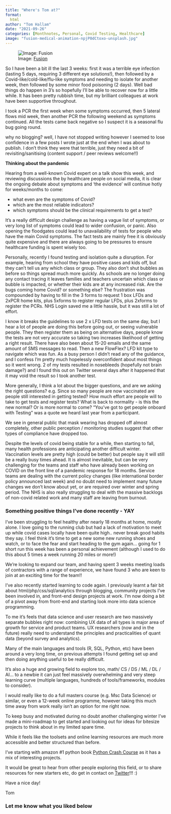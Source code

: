 ```yaml
---
title: "Where's Tom at?"
format:
  html
author: "Tom Hallam"
date: "2021-09-26"
categories: [Monthnotes, Personal, Covid Testing, Healthcare]
image: "fusion-medical-animation-npjP0dCtoxo-unsplash.jpg"
---
```


![Image: [Fusion](https://unsplash.com/photos/npjP0dCtoxo){.external target="_blank"}](fusion-medical-animation-npjP0dCtoxo-unsplash.jpg)

So I have been a bit ill the last 3 weeks: first it was a terrible eye infection (lasting 5 days, requiring 3 different eye solutions!), then followed by a Covid-like/cold-like/flu-like symptoms and needing to isolate for another week, then followed by some minor food poisoning (2 days). Well bad things do happen in 3's so hopefully I'll be able to recover now for a little while. It has been pretty rubbish time, but my brilliant colleagues at work have been supportive throughout.

I took a PCR the first week when some symptoms occurred, then 5 lateral flows mid week, then another PCR the following weekend as symptoms continued. All the tests came back negative so I suspect it is a seasonal flu bug going round.

why no blogging? well, I have not stopped writing however I seemed to lose confidence in a few posts I wrote just at the end when I was about to publish. I don't think they were that terrible, just they need a bit of revisiting/sanitising (content support / peer reviews welcome!!)

**Thinking about the pandemic**

Hearing from a well-known Covid expert on a talk show this week, and reviewing discussions the by healthcare people on social media, it is clear the ongoing debate about symptoms and 'the evidence' will continue hotly for weeks/months to come:

* what even are the symptoms of Covid?
* which are the most reliable indicators?
* which symptoms should be the clinical requirements to get a test?

It's a really difficult design challenge as having a vague list of symptoms, or very long list of symptoms could lead to wider confusion, or panic. Also opening the floodgates could lead to unavailability of tests for people who have the main Covid symptoms. The fact tests are mainly free it is obviously quite expensive and there are always going to be pressures to ensure healthcare funding is spent wisely too.

Personally, recently I found testing and isolation quite a disruption. For example, hearing from school they have positive cases and kids off, but they can't tell us any which class or group. They also don't shut bubbles as before so things spread much more quickly. As schools are no longer doing any contact tracing it leaves families and teachers uncertain which class or bubble is impacted, or whether their kids are at any increased risk. Are the bugs coming home Covid? or something else? The frustration was compounded by having to fill in the 3 forms to request 1 box LFDs and 2xPCR home kits, plus 5xforms to register regular LFDs, plus 2xforms to register the PCRs. NHS Login saved me a little hassle, but it was still a lot of effort.

I know it breaks the guidelines to use 2 x LFD tests on the same day, but I hear a lot of people are doing this before going out, or seeing vulnerable people. They then register them as being on alternative days, people know the tests are not very accurate so taking two increases likelihood of getting a right result.
There have also been about 15-20 emails and the same amount of SMS messages to read. Then a new FlowFlex? LFD kit type to navigate which was fun. As a busy person I didn't read any of the guidance, and I confess I'm pretty much hopelessly overconfident about most things so it went wrong. 2 of my tests resulted in nosebleeds (hopefully not brain damage?) and I found this out on Twitter several days after it happened that it may void the result so I took another test.

More generally, I think a lot about the bigger questions, and are we asking the right questions? e.g. Since so many people are now vaccinated are people still interested in getting tested? How much effort are people will to take to get tests and register tests? What is back to normality - is this the new normal? Or is more normal to come? "You've got to get people onboard with Testing" was a quote we heard last year from a participant.

We see in general public that mask wearing has dropped off almost completely, other public perception / monitoring studies suggest that other types of compliance have dropped too.

Despite the levels of covid being stable for a while, then starting to fall, many health professions are anticipating another difficult winter. Vaccination levels are pretty high (could be better) but people say it will still be a really busy times ahead. It is almost inevitable, but can be very challenging for the teams and staff who have already been working on COVID on the front line of a pandemic response for 18 months. Service teams are dealing with the current policy changes (like international border policy announced last week) and no doubt need to implement many future changes we don't know about yet, or are required over winter and spring period. The NHS is also really struggling to deal with the massive backlogs of non-covid related work and many staff are leaving from burnout.

### **Something positive things I've done recently - YAY**

I've been struggling to feel healthy after nearly 18 months at home, mostly alone. I love going to the running club but had a lack of motivation to meet up while covid cases locally have been quite high.. never break good habits they say. I feel think it's time to get a new some new running shoes and watch, or to face the fear and start heading to the gym again... going for 1 short run this week has been a personal achievement (although I used to do this about 5 times a week running 20 miles or more!)

We're looking to expand our team, and having spent 3 weeks meeting loads of contractors with a range of experience, we have found 3 who are keen to join at an exciting time for the team!!

I've also recently started learning to code again. I previously learnt a fair bit about html/php/css/sql/analytics through blogging, community projects I've been involved in, and front-end design projects at work. I'm now doing a bit of a pivot away from front-end and starting look more into data science programming.

To me it's feels that data science and user research are two massively separate bubbles right now: combining UX data of all types is major area of growth for service and product teams. UX researchers (now and in the future) really need to understand the principles and practicalities of quant data (beyond survey and analytics).

Many of the main languages and tools (R, SQL, Python, etc) have been around a very long time, on previous attempts I found getting set up and then doing anything useful to be really difficult.

It's also a huge and growing field to explore too, math/ CS / DS / ML / DL / AI... to a newbie it can just feel massively overwhelming and very steep learning curve (multiple languages, hundreds of tools/frameworks, modules to consider).

I would really like to do a full masters course (e.g. Msc Data Science) or similar, or even a 12-week online programme, however taking this much time away from work really isn't an option for me right now.

To keep busy and motivated during no doubt another challenging winter I've made a mini-roadmap to get started and looking out for ideas for bitesize projects to think about in my limited spare time.

While it feels like the toolsets and online learning resources are much more accessible and better structured than before. 

I've starting with amazon #1 python book [Python Crash Course](https://www.amazon.co.uk/Python-Crash-Course-2nd-Edition/dp/1593279280/ref=sr_1_1?dchild=1&keywords=Python+Crash+Course&qid=1632664313&qsid=257-0886912-8412357&sr=8-1&sres=1593279280%2CB08JF5KR55%2CB08JDTNHKD%2C1910523119%2C1593276036%2CB084QLXLC7%2C1914167015%2C1712769944%2C1951791274%2CB08F85QY46%2C1914167066%2C1733042644%2C1695352262%2C139316093X%2C169823208X%2CB085RNT2C8&srpt=ABIS_BOOK){.external target="_blank"} as it has a mix of interesting projects. 

It would be great to hear from other people exploring this field, or to share resources for new starters etc, do get in contact on [Twitter](www.twitter.com/thomashallam){.external target="_blank"}!!! :)

Have a nice day!

Tom


### Let me know what you liked below

<script src="https://giscus.app/client.js"
        data-repo="thomashallam/thomashallam.github.io"
        data-repo-id="R_kgDOIW_M2g"
        data-category="General"
        data-category-id="DIC_kwDOIW_M2s4CSpZr"
        data-mapping="url"
        data-strict="0"
        data-reactions-enabled="1"
        data-emit-metadata="0"
        data-input-position="top"
        data-theme="dark_protanopia"
        data-lang="en"
        data-loading="lazy"
        crossorigin="anonymous"
        async>
</script>